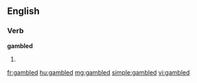 ==English==

===Verb===
'''gambled'''

# {{past of|[[gamble]]}}

[[fr:gambled]]
[[hu:gambled]]
[[mg:gambled]]
[[simple:gambled]]
[[vi:gambled]]